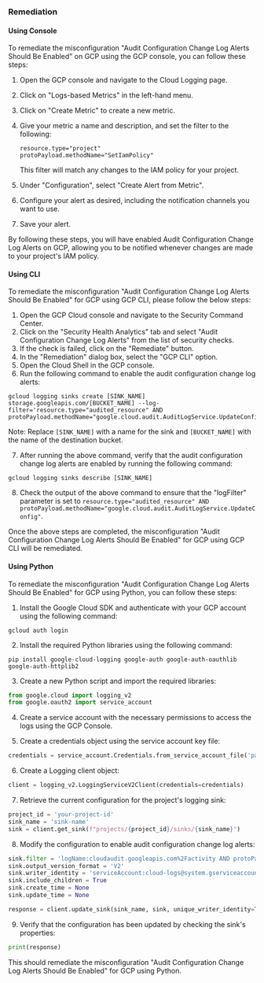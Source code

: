 ### Remediation

#### Using Console

To remediate the misconfiguration "Audit Configuration Change Log Alerts Should Be Enabled" on GCP using the GCP console, you can follow these steps:

1. Open the GCP console and navigate to the Cloud Logging page.
2. Click on "Logs-based Metrics" in the left-hand menu.
3. Click on "Create Metric" to create a new metric.
4. Give your metric a name and description, and set the filter to the following: 

    ```
    resource.type="project"
    protoPayload.methodName="SetIamPolicy"
    ```

    This filter will match any changes to the IAM policy for your project.

5. Under "Configuration", select "Create Alert from Metric".
6. Configure your alert as desired, including the notification channels you want to use.
7. Save your alert.

By following these steps, you will have enabled Audit Configuration Change Log Alerts on GCP, allowing you to be notified whenever changes are made to your project's IAM policy.

#### Using CLI

To remediate the misconfiguration "Audit Configuration Change Log Alerts Should Be Enabled" for GCP using GCP CLI, please follow the below steps:

1. Open the GCP Cloud console and navigate to the Security Command Center.
2. Click on the "Security Health Analytics" tab and select "Audit Configuration Change Log Alerts" from the list of security checks.
3. If the check is failed, click on the "Remediate" button.
4. In the "Remediation" dialog box, select the "GCP CLI" option.
5. Open the Cloud Shell in the GCP console.
6. Run the following command to enable the audit configuration change log alerts:

```
gcloud logging sinks create [SINK_NAME] storage.googleapis.com/[BUCKET_NAME] --log-filter='resource.type="audited_resource" AND protoPayload.methodName="google.cloud.audit.AuditLogService.UpdateConfig"'
```

Note: Replace `[SINK_NAME]` with a name for the sink and `[BUCKET_NAME]` with the name of the destination bucket.

7. After running the above command, verify that the audit configuration change log alerts are enabled by running the following command:

```
gcloud logging sinks describe [SINK_NAME]
```

8. Check the output of the above command to ensure that the "logFilter" parameter is set to `resource.type="audited_resource" AND protoPayload.methodName="google.cloud.audit.AuditLogService.UpdateConfig"`.

Once the above steps are completed, the misconfiguration "Audit Configuration Change Log Alerts Should Be Enabled" for GCP using GCP CLI will be remediated.

#### Using Python

To remediate the misconfiguration "Audit Configuration Change Log Alerts Should Be Enabled" for GCP using Python, you can follow these steps:

1. Install the Google Cloud SDK and authenticate with your GCP account using the following command:
```
gcloud auth login
```

2. Install the required Python libraries using the following command:
```
pip install google-cloud-logging google-auth google-auth-oauthlib google-auth-httplib2
```

3. Create a new Python script and import the required libraries:
```python
from google.cloud import logging_v2
from google.oauth2 import service_account
```

4. Create a service account with the necessary permissions to access the logs using the GCP Console.

5. Create a credentials object using the service account key file:
```python
credentials = service_account.Credentials.from_service_account_file('path/to/keyfile.json')
```

6. Create a Logging client object:
```python
client = logging_v2.LoggingServiceV2Client(credentials=credentials)
```

7. Retrieve the current configuration for the project's logging sink:
```python
project_id = 'your-project-id'
sink_name = 'sink-name'
sink = client.get_sink(f"projects/{project_id}/sinks/{sink_name}")
```

8. Modify the configuration to enable audit configuration change log alerts:
```python
sink.filter = 'logName:cloudaudit.googleapis.com%2Factivity AND protoPayload.methodName:google.cloud.resourcemanager.v1.Projects.Update'
sink.output_version_format = 'V2'
sink.writer_identity = 'serviceAccount:cloud-logs@system.gserviceaccount.com'
sink.include_children = True
sink.create_time = None
sink.update_time = None

response = client.update_sink(sink_name, sink, unique_writer_identity=True)
```

9. Verify that the configuration has been updated by checking the sink's properties:
```python
print(response)
```

This should remediate the misconfiguration "Audit Configuration Change Log Alerts Should Be Enabled" for GCP using Python.

